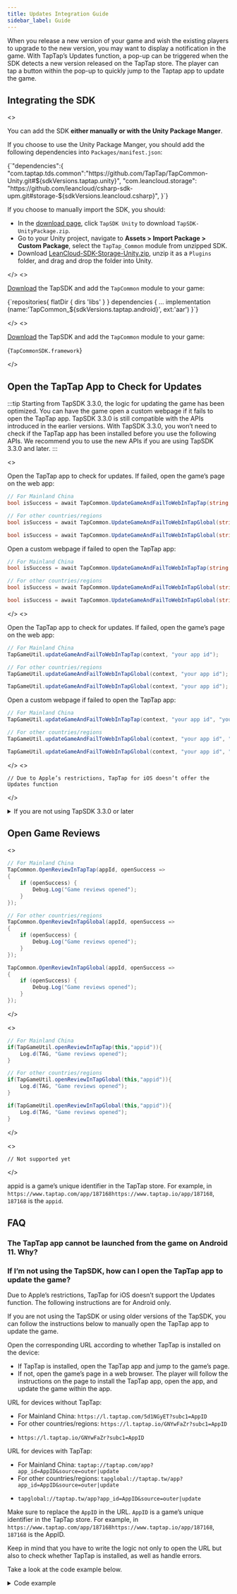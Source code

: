 ```yaml
---
title: Updates Integration Guide
sidebar_label: Guide
---
```



When you release a new version of your game and wish the existing players to upgrade to the new version, you may want to display a notification in the game. With TapTap’s Updates function, a pop-up can be triggered when the SDK detects a new version released on the TapTap store. The player can tap a button within the pop-up to quickly jump to the Taptap app to update the game.

## Integrating the SDK

<MultiLang>

<>

You can add the SDK **either manually or with the Unity Package Manger**.

If you choose to use the Unity Package Manger, you should add the following dependencies into `Packages/manifest.json`:

<CodeBlock className="json">
  {`"dependencies":{
    "com.taptap.tds.common":"https://github.com/TapTap/TapCommon-Unity.git#${sdkVersions.taptap.unity}",
    "com.leancloud.storage": "https://github.com/leancloud/csharp-sdk-upm.git#storage-${sdkVersions.leancloud.csharp}",
}`}
</CodeBlock>

If you choose to manually import the SDK, you should:

* In the [download page](/tap-download), click `TapSDK Unity` to download `TapSDK-UnityPackage.zip`.
* Go to your Unity project, navigate to **Assets > Import Package > Custom Package**, select the `TapTap_Common` module from unzipped SDK.
* Download [LeanCloud-SDK-Storage-Unity.zip](https://github.com/leancloud/csharp-sdk/releases), unzip it as a `Plugins` folder, and drag and drop the folder into Unity.

</>
<>

[Download](/tap-download) the TapSDK and add the `TapCommon` module to your game:

<CodeBlock className="groovy">
  {`repositories{  
    flatDir {  
        dirs 'libs'  
    }  
}  
dependencies {  
    ... 
    implementation (name:'TapCommon_${sdkVersions.taptap.android}', ext:'aar')
}`}
</CodeBlock>

</>
<>

[Download](/tap-download) the TapSDK and add the `TapCommon` module to your game:

<CodeBlock className="objectivec">{`TapCommonSDK.framework`}</CodeBlock>

</>

</MultiLang>

## Open the TapTap App to Check for Updates

:::tip
Starting from TapSDK 3.3.0, the logic for updating the game has been optimized. You can have the game open a custom webpage if it fails to open the TapTap app. TapSDK 3.3.0 is still compatible with the APIs introduced in the earlier versions.
With TapSDK 3.3.0, you won’t need to check if the TapTap app has been installed before you use the following APIs. We recommend you to use the new APIs if you are using TapSDK 3.3.0 and later.
:::

<MultiLang>
<>

Open the TapTap app to check for updates. If failed, open the game’s page on the web app:

<Conditional region="cn">

```cs
// For Mainland China
bool isSuccess = await TapCommon.UpdateGameAndFailToWebInTapTap(string appId);

// For other countries/regions
bool isSuccess = await TapCommon.UpdateGameAndFailToWebInTapGlobal(string appId);
```

</Conditional>

<Conditional region="global">

```cs
bool isSuccess = await TapCommon.UpdateGameAndFailToWebInTapGlobal(string appId);
```

</Conditional>

Open a custom webpage if failed to open the TapTap app:

<Conditional region="cn">

```cs
// For Mainland China
bool isSuccess = await TapCommon.UpdateGameAndFailToWebInTapTap(string appId, string webUrl);

// For other countries/regions
bool isSuccess = await TapCommon.UpdateGameAndFailToWebInTapGlobal(string appId, string webUrl);
```

</Conditional>

<Conditional region="global">

```cs
bool isSuccess = await TapCommon.UpdateGameAndFailToWebInTapGlobal(string appId, string webUrl);
```

</Conditional>

</>
<>

Open the TapTap app to check for updates. If failed, open the game’s page on the web app:

<Conditional region="cn">

```java
// For Mainland China
TapGameUtil.updateGameAndFailToWebInTapTap(context, "your app id");

// For other countries/regions
TapGameUtil.updateGameAndFailToWebInTapGlobal(context, "your app id");
```

</Conditional>

<Conditional region="global">

```java
TapGameUtil.updateGameAndFailToWebInTapGlobal(context, "your app id");
```

</Conditional>

Open a custom webpage if failed to open the TapTap app:

<Conditional region="cn">

```java
// For Mainland China
TapGameUtil.updateGameAndFailToWebInTapTap(context, "your app id", "your website url");

// For other countries/regions
TapGameUtil.updateGameAndFailToWebInTapGlobal(context, "your app id", "your website url");
```

</Conditional>

<Conditional region="global">

```java
TapGameUtil.updateGameAndFailToWebInTapGlobal(context, "your app id", "your website url");
```

</Conditional>

</>
<>

```objc
// Due to Apple’s restrictions, TapTap for iOS doesn’t offer the Updates function
```

</>
</MultiLang>

<Conditional region="cn">

<details>
<summary>If you are not using TapSDK 3.3.0 or later</summary>

**This section is not applicable for TapSDK 3.3.0 and later**. If you are using TapSDK 3.3.0 and later, please use the APIs mentioned earlier on this page.

**Check if TapTap is installed**:

<MultiLang>

<>

```cs
// For Mainland China
TapCommon.IsTapTapInstalled(installed =>
{
    if (installed) {
        Debug.Log("TapTap is installed");
    }
});

// For other countries/regions
TapCommon.IsTapTapGlobalInstalled(installed =>
{
    if (installed) {
        Debug.Log("TapTap is installed");
    }
});
```

</>
<>

Import `TapCommon.aar` and access the interfaces from `TapGameUtil`.

```java
import com.tds.common.utils.TapGameUtil;

// For Mainland China
if(TapGameUtil.isTapTapInstalled(this)){
    Log.d(TAG, "TapTap is installed");
}
// For other countries/regions
if(TapGameUtil.isTapGlobalInstalled(this)){
    Log.d(TAG, "TapTap is installed");
}
```

</>
<>

Import `TapCommon.framework` and add `tapsdk` and `tapiosdk` under `LSApplicationQueriesSchemes` in `info.plist`.

```objc
#import <TapCommonSDK/TapCommonSDK.h>
// For Mainland China
BOOL isInstalled = [TapGameUtil isTapTapInstalled];
// For other countries/regions
BOOL isInstalled = [TapGameUtil isTapGlobalInstalled];
```

</>

</MultiLang>

**Open TapTap to update the game**：

<MultiLang>

```cs
TapCommon.UpdateGameInTapTap("appid", callSuccess =>
{
    if (callSuccess) {
        Debug.Log("TapTap opened");
    }
});
```

```java
if(TapGameUtil.updateGameInTapTap(this,"appid")){
    Log.d(TAG, "TapTap opened");
}
```

```objc
// Due to Apple’s restrictions, TapTap for iOS doesn’t offer the Updates function
```

</MultiLang>

</details>

</Conditional>

## Open Game Reviews

<MultiLang>

<>

<Conditional region="cn">

```cs
// For Mainland China
TapCommon.OpenReviewInTapTap(appId, openSuccess =>
{
    if (openSuccess) {
        Debug.Log("Game reviews opened");
    }
});

// For other countries/regions
TapCommon.OpenReviewInTapGlobal(appId, openSuccess =>
{
    if (openSuccess) {
        Debug.Log("Game reviews opened");
    }
});
```

</Conditional>

<Conditional region="global">

```cs
TapCommon.OpenReviewInTapGlobal(appId, openSuccess =>
{
    if (openSuccess) {
        Debug.Log("Game reviews opened");
    }
});
```

</Conditional>

</>

<>

<Conditional region="cn">

```java
// For Mainland China
if(TapGameUtil.openReviewInTapTap(this,"appid")){
    Log.d(TAG, "Game reviews opened");
}

// For other countries/regions
if(TapGameUtil.openReviewInTapGlobal(this,"appid")){
    Log.d(TAG, "Game reviews opened");
}
```

</Conditional>

<Conditional region="global">

```java
if(TapGameUtil.openReviewInTapGlobal(this,"appid")){
    Log.d(TAG, "Game reviews opened");
}
```

</Conditional>

</>

<>

```objc
// Not supported yet
```

</>

</MultiLang>

appid is a game’s unique identifier in the TapTap store.
For example, in <Conditional region="cn">`https://www.taptap.com/app/187168`</Conditional><Conditional region="global">`https://www.taptap.io/app/187168`</Conditional>, `187168` is the `appid`.

## FAQ

### The TapTap app cannot be launched from the game on Android 11. Why?

<AndroidFaq />

### If I’m not using the TapSDK, how can I open the TapTap app to update the game?

Due to Apple’s restrictions, TapTap for iOS doesn’t support the Updates function. The following instructions are for Android only.

If you are not using the TapSDK or using older versions of the TapSDK, you can follow the instructions below to manually open the TapTap app to update the game.

Open the corresponding URL according to whether TapTap is installed on the device:

- If TapTap is installed, open the TapTap app and jump to the game’s page.
- If not, open the game’s page in a web browser. The player will follow the instructions on the page to install the TapTap app, open the app, and update the game within the app.

URL for devices without TapTap:

<Conditional region="cn">

- For Mainland China: `https://l.taptap.com/5d1NGyET?subc1=AppID`
- For other countries/regions: `https://l.taptap.io/GNYwFaZr?subc1=AppID`

</Conditional>
<Conditional region="global">

- `https://l.taptap.io/GNYwFaZr?subc1=AppID`

</Conditional>

URL for devices with TapTap:

<Conditional region="cn">

- For Mainland China: `taptap://taptap.com/app?app_id=AppID&source=outer|update`
- For other countries/regions: `tapglobal://taptap.tw/app?app_id=AppID&source=outer|update`

</Conditional>
<Conditional region="global">

- `tapglobal://taptap.tw/app?app_id=AppID&source=outer|update`

</Conditional>

Make sure to replace the `AppID` in the URL. `AppID` is a game’s unique identifier in the TapTap store. For example, in <Conditional region="cn">`https://www.taptap.com/app/187168`</Conditional><Conditional region="global">`https://www.taptap.io/app/187168`</Conditional>, `187168` is the AppID.

Keep in mind that you have to write the logic not only to open the URL but also to check whether TapTap is installed, as well as handle errors.

Take a look at the code example below.

<details>
<summary>Code example</summary>

<Conditional region="cn">

For Mainland China:

```java
package com.tds.common.utils;

import android.app.Activity;
import android.content.Context;
import android.content.Intent;
import android.content.pm.PackageInfo;
import android.net.Uri;
import android.text.TextUtils;
import android.util.Log;
import java.util.Locale;

public class TapGameUtil {

  private static final String TAG = TapGameUtil.class.getName();

  public static final String PACKAGE_NAME_TAPTAP = "com.taptap";

  public static final String CLIENT_URI_TAPTAP = "taptap://taptap.com";

  public static final String DEFAULT_CLIENT_DOWNLOAD_URL_TAPTAP = "https://l.taptap.com/5d1NGyET";

  public static boolean updateGameAndFailToWebInTapTap(Activity activity, String appId) {
    return updateGameInTapTap(activity, appId) || openWebDownloadUrlOfTapTap(activity, appId);
  }

  public static boolean updateGameAndFailToWebInTapTap(Activity activity, String appId, String webUrl) {
    if (TextUtils.isEmpty(webUrl)) {
      return updateGameAndFailToWebInTapTap(activity, appId);
    }
    return updateGameInTapTap(activity, appId) || openWebDownloadUrl(activity, webUrl);
  }

  public static boolean isTapTapInstalled(Context context) {
    return isTapClientInstalled(context, PACKAGE_NAME_TAPTAP);
  }

  public static boolean isTapClientInstalled(Context context, String clientPackageName) {
    if (context != null && !TextUtils.isEmpty(clientPackageName)) {
      boolean TapTapInstalled = false;
      try {
        PackageInfo packageInfo = context.getPackageManager().getPackageInfo(clientPackageName, 0);
        if (null != packageInfo) {
          TapTapInstalled = true;
        }
      } catch (Exception e) {
        Log.e(TAG, clientPackageName + " isInstalled=false");
      }
      return TapTapInstalled;
    }
    return false;
  }

  public static boolean updateGameInTapTap(Activity activity, String appId) {
    return updateGameInTapClient(activity, appId, CLIENT_URI_TAPTAP);
  }

  public static boolean updateGameInTapClient(Activity activity, String appId, String clientUri) {
    if (activity != null && !TextUtils.isEmpty(appId) && !TextUtils.isEmpty(clientUri)) {
      try {
        Uri uri = Uri.parse(String.format(Locale.US,
            "%s/app?app_id=%s&source=outer|update", clientUri, appId));
        Intent intent = new Intent(Intent.ACTION_VIEW, uri);
        intent.setFlags(Intent.FLAG_ACTIVITY_NEW_TASK);
        activity.startActivity(intent);
      } catch (Exception e) {
        Log.e(TAG, clientUri + "updateGameInTapTap failed");
        return false;
      }
      return true;
    }
    Log.e(TAG, clientUri + "updateGameInTapTap failed");
    return false;
  }

  public static boolean openReviewInTapTap(Activity activity, String appId) {
    return openReviewInTapClient(activity, appId, CLIENT_URI_TAPTAP);
  }

  public static boolean openReviewInTapClient(Activity activity, String appId, String clientUri) {
    if (activity != null && !TextUtils.isEmpty(appId) && !TextUtils.isEmpty(clientUri)) {
      try {
        Uri uri = Uri.parse(String.format(Locale.US,
            "%s/app?tab_name=review&app_id=%s", clientUri, appId));
        Intent intent = new Intent(Intent.ACTION_VIEW, uri);
        intent.setFlags(Intent.FLAG_ACTIVITY_NEW_TASK);
        activity.startActivity(intent);
      } catch (Exception e) {
        Log.e(TAG, clientUri + "openTapTapReview failed");
        return false;
      }
      return true;
    }
    Log.e(TAG, clientUri + "openTapTapReview failed");
    return false;
  }

  public static boolean openWebDownloadUrlOfTapTap(Activity activity, String appId) {
    return openWebDownloadUrl(activity, String.format(Locale.US, DEFAULT_CLIENT_DOWNLOAD_URL_TAPTAP + "?subc1=%s", appId));
  }

  public static boolean openWebDownloadUrl(Activity activity, String url) {
    if (activity != null && !TextUtils.isEmpty(url)) {
      try {
        Intent intent = new Intent(Intent.ACTION_VIEW);
        intent.setFlags(Intent.FLAG_ACTIVITY_NEW_TASK);
        intent.setData(Uri.parse(url));
        activity.startActivity(intent);
      } catch (Exception e) {
        Log.e(TAG, "openWebUrl fail");
        return false;
      }
      return true;
    }
    return false;
  }

}
```

For other countries/regions:

</Conditional>

```java
package com.tds.common.utils;

import android.app.Activity;
import android.content.Context;
import android.content.Intent;
import android.content.pm.PackageInfo;
import android.net.Uri;
import android.text.TextUtils;
import android.util.Log;
import java.util.Locale;

public class TapGameUtil {

  private static final String TAG = TapGameUtil.class.getName();

  public static final String PACKAGE_NAME_TAPTAP_GLOBAL = "com.taptap.global";

  public static final String CLIENT_URI_TAPTAP_GLOBAL = "tapglobal://taptap.tw";

  public static final String DEFAULT_CLIENT_DOWNLOAD_URL_TAPTAP_GLOBAL = "https://l.taptap.io/GNYwFaZr";

  public static boolean updateGameAndFailToWebInTapGlobal(Activity activity, String appId) {
    return updateGameInTapGlobal(activity, appId) || openWebDownloadUrlOfTapGlobal(activity, appId);
  }

  public static boolean updateGameAndFailToWebInTapGlobal(Activity activity, String appId, String webUrl) {
    if (TextUtils.isEmpty(webUrl)) {
      return updateGameAndFailToWebInTapGlobal(activity, appId);
    }
    return updateGameInTapGlobal(activity, appId) || openWebDownloadUrl(activity, webUrl);
  }

  public static boolean isTapGlobalInstalled(Context context) {
    return isTapClientInstalled(context, PACKAGE_NAME_TAPTAP_GLOBAL);
  }

  public static boolean isTapClientInstalled(Context context, String clientPackageName) {
    if (context != null && !TextUtils.isEmpty(clientPackageName)) {
      boolean TapTapInstalled = false;
      try {
        PackageInfo packageInfo = context.getPackageManager().getPackageInfo(clientPackageName, 0);
        if (null != packageInfo) {
          TapTapInstalled = true;
        }
      } catch (Exception e) {
        Log.e(TAG, clientPackageName + " isInstalled=false");
      }
      return TapTapInstalled;
    }
    return false;
  }

  public static boolean updateGameInTapGlobal(Activity activity, String appId) {
    return updateGameInTapClient(activity, appId, CLIENT_URI_TAPTAP_GLOBAL);
  }

  public static boolean updateGameInTapClient(Activity activity, String appId, String clientUri) {
    if (activity != null && !TextUtils.isEmpty(appId) && !TextUtils.isEmpty(clientUri)) {
      try {
        Uri uri = Uri.parse(String.format(Locale.US,
            "%s/app?app_id=%s&source=outer|update", clientUri, appId));
        Intent intent = new Intent(Intent.ACTION_VIEW, uri);
        intent.setFlags(Intent.FLAG_ACTIVITY_NEW_TASK);
        activity.startActivity(intent);
      } catch (Exception e) {
        Log.e(TAG, clientUri + "updateGameInTapTap failed");
        return false;
      }
      return true;
    }
    Log.e(TAG, clientUri + "updateGameInTapTap failed");
    return false;
  }

  public static boolean openReviewInTapGlobal(Activity activity, String appId) {
    return openReviewInTapClient(activity, appId, CLIENT_URI_TAPTAP_GLOBAL);
  }

  public static boolean openReviewInTapClient(Activity activity, String appId, String clientUri) {
    if (activity != null && !TextUtils.isEmpty(appId) && !TextUtils.isEmpty(clientUri)) {
      try {
        Uri uri = Uri.parse(String.format(Locale.US,
            "%s/app?tab_name=review&app_id=%s", clientUri, appId));
        Intent intent = new Intent(Intent.ACTION_VIEW, uri);
        intent.setFlags(Intent.FLAG_ACTIVITY_NEW_TASK);
        activity.startActivity(intent);
      } catch (Exception e) {
        Log.e(TAG, clientUri + "openTapTapReview failed");
        return false;
      }
      return true;
    }
    Log.e(TAG, clientUri + "openTapTapReview failed");
    return false;
  }

  public static boolean openWebDownloadUrlOfTapGlobal(Activity activity, String appId) {
    return openWebDownloadUrl(activity, String.format(Locale.US, DEFAULT_CLIENT_DOWNLOAD_URL_TAPTAP_GLOBAL + "?subc1=%s", appId));
  }

  public static boolean openWebDownloadUrl(Activity activity, String url) {
    if (activity != null && !TextUtils.isEmpty(url)) {
      try {
        Intent intent = new Intent(Intent.ACTION_VIEW);
        intent.setFlags(Intent.FLAG_ACTIVITY_NEW_TASK);
        intent.setData(Uri.parse(url));
        activity.startActivity(intent);
      } catch (Exception e) {
        Log.e(TAG, "openWebUrl fail");
        return false;
      }
      return true;
    }
    return false;
  }

}
```

</details>
